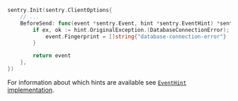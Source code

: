 ```go
sentry.Init(sentry.ClientOptions{
	// ...
	BeforeSend: func(event *sentry.Event, hint *sentry.EventHint) *sentry.Event {
		if ex, ok := hint.OriginalException.(DatabaseConnectionError); ok {
			event.Fingerprint = []string{"database-connection-error"}
		}

		return event
	},
})
```

For information about which hints are available see [`EventHint` implementation](https://github.com/getsentry/sentry-go/blob/master/interfaces.go).
